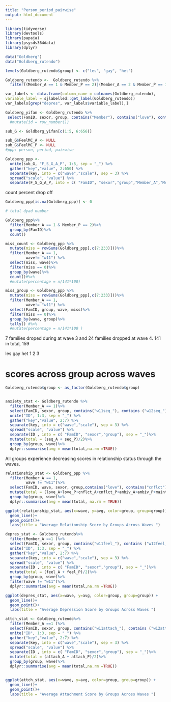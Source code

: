 ```yaml
---
title: "Person_period_pairwise"
output: html_document
---
```


```r
library(tidyverse)
library(devtools)
library(papaja)
library(psysds364data)
library(dplyr)
```

```r
data("Goldberg")
data("Goldberg_rutendo")

levels(Goldberg_rutendo$group) <- c("les", "gay", "het")

Goldberg_rutendo <-  Goldberg_rutendo %>%
  filter((Member_A == 1 & Member_P == 2)|(Member_A == 2 & Member_P == 1))

var_labels <- data.frame(column_name = colnames(Goldberg_rutendo),
variable_label = sjlabelled::get_label(Goldberg_rutendo))
var_labels[grep("depres", var_labels$variable_label),]
```


```r
Goldberg_yifan <- Goldberg_rutendo %>%
 select(FamID, sexor, group, contains("Member"), contains("love"), contains("cnflct"), contains("ambiv"), contains("maint"), contains("seq"), contains("attach"), contains("feel"))#%>%
  #mutate(id = row_number())

sub_G <- Goldberg_yifan[c(1:5, 6:656)]

sub_G$FeelMC_A <- NULL
sub_G$FeelMC_P <- NULL
#ppp: person, period, pairwise

Goldberg_ppp <- 
  unite(sub_G, "F_S_G_A_P", 1:5, sep = "_") %>%
  gather("key","value", 2:650) %>%
  separate(key, into = c("wave","scale"), sep = 3) %>%
  spread("scale", "value") %>%
  separate(F_S_G_A_P, into = c( "FamID", "sexor","group","Member_A","Member_P"), sep = "_") 
```

count percent drop off 
```r
Goldberg_ppp[is.na(Goldberg_ppp)] <- 0

# total dyad number 

Goldberg_ppp%>%
  filter(Member_A == 1 & Member_P == 2)%>%
  group_by(FamID)%>%
  count()

miss_count <- Goldberg_ppp %>%
  mutate(miss = rowSums(Goldberg_ppp[,c(7:233)]))%>%
  filter(Member_A == 1,
         wave!= "w11") %>%
  select(miss, wave)%>%
  filter(miss == 0)%>%
  group_by(wave)%>%
  count()#%>%
  #mutate(percentage = n/141*100)

miss_group <- Goldberg_ppp %>%
  mutate(miss = rowSums(Goldberg_ppp[,c(7:233)]))%>%
  filter(Member_A == 1,
         wave!= "w11") %>%
  select(FamID, group, wave, miss)%>%
  filter(miss == 0)%>%
  group_by(wave, group)%>%
  tally() #%>%
  #mutate(percentage = n/141*100 )
```

7 families droped during at wave 3 and 24 families dropped at wave 4.
141 in total, 159

les gay het 
  1   2   3


# scores across group across waves

```r

Goldberg_rutendo$group <- as_factor(Goldberg_rutendo$group)


anxiety_stat <- Goldberg_rutendo %>%
  filter(Member_A == 1)%>%
  select(FamID, sexor, group, contains("w11seq_"), contains ("w12seq_"), contains("w13seq_"), contains("w14seq_"))%>%
  unite("ID", 1:3, sep = "_") %>%
  gather("key","value", 2:7) %>%
  separate(key, into = c("wave","scale"), sep = 3) %>%
  spread("scale", "value") %>%
  separate(ID , into = c( "FamID", "sexor","group"), sep = "_")%>%
  mutate(total = (seq_A + seq_P)/2)%>%
  group_by(group, wave)%>%
  dplyr::summarise(avg = mean(total,na.rm =TRUE))

```

All groups experience decreasing scores in relationship status through the waves.

```r

relationship_stat <- Goldberg_ppp %>%
  filter(Member_A == 1,
         wave != "w11")%>%
  select(FamID, wave, sexor, group,contains("love"), contains("cnflct"), contains("ambiv"), contains("maint"))%>%
  mutate(total = (love_A+love_P+cnflct_A+cnflct_P+ambiv_A+ambiv_P+maint_A+maint_P)/8)%>%
  group_by(group, wave)%>%
  dplyr::summarise(avg = mean(total, na.rm = TRUE))

ggplot(relationship_stat, aes(x=wave, y=avg, color=group, group=group)) +
  geom_line()+
  geom_point()+
  labs(title = "Average Relationship Score by Groups Across Waves ")

```


```r

depres_stat <- Goldberg_rutendo%>%
  filter(Member_A ==1 )%>%
  select(FamID, sexor, group, contains("w11feel_"), contains ("w12feel_"), contains("w13feel_"), contains("w14feel_"))%>%
  unite("ID", 1:3, sep = "_") %>%
  gather("key","value", 2:7) %>%
  separate(key, into = c("wave","scale"), sep = 3) %>%
  spread("scale", "value") %>%
  separate(ID , into = c( "FamID", "sexor","group"), sep = "_")%>%
  mutate(total = (feel_A + feel_P)/2)%>%
  group_by(group, wave)%>%
  filter(wave != "w11")%>%
  dplyr::summarise(avg = mean(total,na.rm =TRUE))

ggplot(depres_stat, aes(x=wave, y=avg, color=group, group=group)) +
  geom_line()+
  geom_point()+
  labs(title = "Average Depression Score by Groups Across Waves ")
```

```r

attch_stat <- Goldberg_rutendo%>%
  filter(Member_A ==1 )%>%
  select(FamID, sexor, group, contains("w11attach_"), contains ("w12attach_"), contains("w13attach_"), contains("w14attach_"))%>%
  unite("ID", 1:3, sep = "_") %>%
  gather("key","value", 2:7) %>%
  separate(key, into = c("wave","scale"), sep = 3) %>%
  spread("scale", "value") %>%
  separate(ID , into = c( "FamID", "sexor","group"), sep = "_")%>%
  mutate(total = (attach_A + attach_P)/2)%>%
  group_by(group, wave)%>%
  dplyr::summarise(avg = mean(total,na.rm =TRUE))


ggplot(attch_stat, aes(x=wave, y=avg, color=group, group=group)) +
  geom_line()+
  geom_point()+
  labs(title = "Average Attachment Score by Groups Across Waves ")

```

